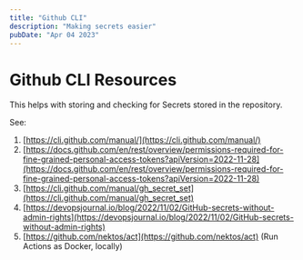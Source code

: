 ```yaml
---
title: "Github CLI"
description: "Making secrets easier"
pubDate: "Apr 04 2023"
---
```



# Github CLI Resources


This helps with storing and checking for Secrets stored in the repository.


See:

1. [https://cli.github.com/manual/](https://cli.github.com/manual/)
2. [https://docs.github.com/en/rest/overview/permissions-required-for-fine-grained-personal-access-tokens?apiVersion=2022-11-28](https://docs.github.com/en/rest/overview/permissions-required-for-fine-grained-personal-access-tokens?apiVersion=2022-11-28)
3. [https://cli.github.com/manual/gh_secret_set](https://cli.github.com/manual/gh_secret_set)
4. [https://devopsjournal.io/blog/2022/11/02/GitHub-secrets-without-admin-rights](https://devopsjournal.io/blog/2022/11/02/GitHub-secrets-without-admin-rights)
5. [https://github.com/nektos/act](https://github.com/nektos/act) (Run Actions as Docker, locally)
